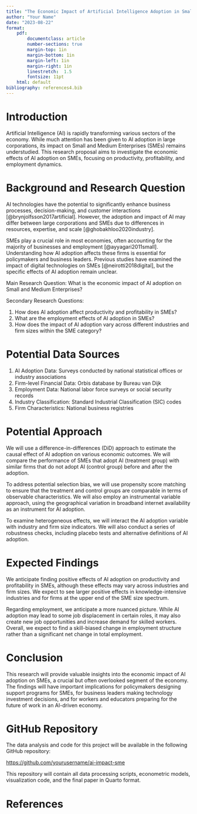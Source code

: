 ```yaml
---
title: "The Economic Impact of Artificial Intelligence Adoption in Small and Medium Enterprises"
author: "Your Name"
date: "2023-08-22"
format:
    pdf:
        documentclass: article 
        number-sections: true
        margin-top: 1in
        margin-bottom: 1in
        margin-left: 1in
        margin-right: 1in
        linestretch:  1.5
        fontsize: 11pt
    html: default 
bibliography: references4.bib
---
```


# Introduction

Artificial Intelligence (AI) is rapidly transforming various sectors of the economy. While much attention has been given to AI adoption in large corporations, its impact on Small and Medium Enterprises (SMEs) remains understudied. This research proposal aims to investigate the economic effects of AI adoption on SMEs, focusing on productivity, profitability, and employment dynamics.

# Background and Research Question

AI technologies have the potential to significantly enhance business processes, decision-making, and customer interactions [@brynjolfsson2017artificial]. However, the adoption and impact of AI may differ between large corporations and SMEs due to differences in resources, expertise, and scale [@ghobakhloo2020industry].

SMEs play a crucial role in most economies, often accounting for the majority of businesses and employment [@ayyagari2011small]. Understanding how AI adoption affects these firms is essential for policymakers and business leaders. Previous studies have examined the impact of digital technologies on SMEs [@neirotti2018digital], but the specific effects of AI adoption remain unclear.

Main Research Question: What is the economic impact of AI adoption on Small and Medium Enterprises?

Secondary Research Questions:

1. How does AI adoption affect productivity and profitability in SMEs?
2. What are the employment effects of AI adoption in SMEs?
3. How does the impact of AI adoption vary across different industries and firm sizes within the SME category?

# Potential Data Sources

1. AI Adoption Data: Surveys conducted by national statistical offices or industry associations
2. Firm-level Financial Data: Orbis database by Bureau van Dijk
3. Employment Data: National labor force surveys or social security records
4. Industry Classification: Standard Industrial Classification (SIC) codes
5. Firm Characteristics: National business registries

# Potential Approach

We will use a difference-in-differences (DiD) approach to estimate the causal effect of AI adoption on various economic outcomes. We will compare the performance of SMEs that adopt AI (treatment group) with similar firms that do not adopt AI (control group) before and after the adoption.

To address potential selection bias, we will use propensity score matching to ensure that the treatment and control groups are comparable in terms of observable characteristics. We will also employ an instrumental variable approach, using the geographical variation in broadband internet availability as an instrument for AI adoption.

To examine heterogeneous effects, we will interact the AI adoption variable with industry and firm size indicators. We will also conduct a series of robustness checks, including placebo tests and alternative definitions of AI adoption.

# Expected Findings

We anticipate finding positive effects of AI adoption on productivity and profitability in SMEs, although these effects
may vary across industries and firm sizes. We expect to see larger positive effects in knowledge-intensive industries and for firms at the upper end of the SME size spectrum.

Regarding employment, we anticipate a more nuanced picture. While AI adoption may lead to some job displacement in certain roles, it may also create new job opportunities and increase demand for skilled workers. Overall, we expect to find a skill-biased change in employment structure rather than a significant net change in total employment.

# Conclusion

This research will provide valuable insights into the economic impact of AI adoption on SMEs, a crucial but often overlooked segment of the economy. The findings will have important implications for policymakers designing support programs for SMEs, for business leaders making technology investment decisions, and for workers and educators preparing for the future of work in an AI-driven economy.

# GitHub Repository

The data analysis and code for this project will be available in the following GitHub repository:

[https://github.com/yourusername/ai-impact-sme](https://github.com/yourusername/ai-impact-sme)

This repository will contain all data processing scripts, econometric models, visualization code, and the final paper in Quarto format.

# References